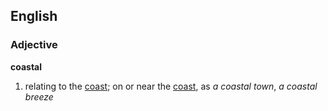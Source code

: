 ==English==
===Adjective===
'''coastal'''
#relating to the [[coast]]; on or near the [[coast]], as ''a coastal town'', ''a coastal breeze''
